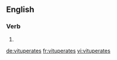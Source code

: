 
==English==

===Verb===
{{head|en|verb form}}

# {{en-third-person singular of|vituperate}}

[[de:vituperates]]
[[fr:vituperates]]
[[vi:vituperates]]
